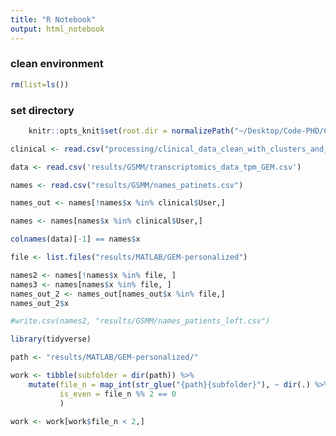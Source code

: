 ```yaml
---
title: "R Notebook"
output: html_notebook
---
```


### clean environment
```r
rm(list=ls())
```

### set directory
```r
    knitr::opts_knit$set(root.dir = normalizePath("~/Desktop/Code-PHD/COCOMO_txn/")) 
```

```r
clinical <- read.csv("processing/clinical_data_clean_with_clusters_and_categories.csv")
```

```r
data <- read.csv('results/GSMM/transcriptomics_data_tpm_GEM.csv')
```


```r
names <- read.csv("results/GSMM/names_patinets.csv")
```

```r
names_out <- names[!names$x %in% clinical$User,]

names <- names[names$x %in% clinical$User,]
```

```r
colnames(data)[-1] == names$x
```

```r
file <- list.files("results/MATLAB/GEM-personalized")
```

```r
names2 <- names[!names$x %in% file, ]
names3 <- names[names$x %in% file, ]
names_out_2 <- names_out[names_out$x %in% file,]
names_out_2$x
```

```r
#write.csv(names2, "results/GSMM/names_patients_left.csv")
```


```r
library(tidyverse)

path <- "results/MATLAB/GEM-personalized/"

work <- tibble(subfolder = dir(path)) %>% 
    mutate(file_n = map_int(str_glue("{path}{subfolder}"), ~ dir(.) %>% length),
           is_even = file_n %% 2 == 0
           )

work <- work[work$file_n < 2,]
```


